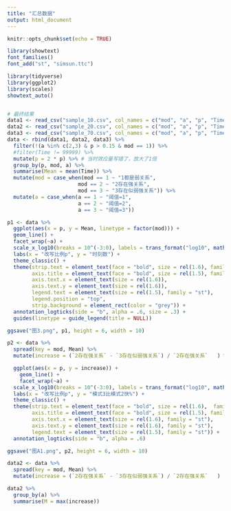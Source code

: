```yaml
---
title: "汇总数据"
output: html_document
---
```


```r
knitr::opts_chunk$set(echo = TRUE)
```

```r
library(showtext)
font_families()
font_add("st", "simsun.ttc")
```


```r
library(tidyverse)
library(ggplot2)
library(scales)
showtext_auto()


# 最终结果
data1 <- read_csv("sample_10.csv", col_names = c("mod", "a", "p", "Time")) 
data2 <- read_csv("sample_20.csv", col_names = c("mod", "a", "p", "Time"))
data3 <- read_csv("sample_70.csv", col_names = c("mod", "a", "p", "Time"))
data <- rbind(data1, data2, data3) %>%
  filter(!(a %in% c(2,3) & p > 0.15 & mod == 1)) %>%
  #filter(Time != 99999) %>%
  mutate(p = 2 * p) %>% # 当时效应量写错了，放大了1倍
  group_by(p, mod, a) %>%
  summarise(Mean = mean(Time)) %>%
  mutate(mod = case_when(mod == 1 ~ "1都是弱关系",
                       mod == 2 ~ "2存在强关系",
                       mod == 3 ~ "3存在似弱强关系")) %>%
  mutate(a = case_when(a == 1 ~ "阈值=1",
                       a == 2 ~ "阈值=2",
                       a == 3 ~ "阈值=3"))

p1 <- data %>%
  ggplot(aes(x = p, y = Mean, linetype = factor(mod))) + 
  geom_line() + 
  facet_wrap(~a) + 
  scale_x_log10(breaks = 10^(-3:0), labels = trans_format("log10", math_format(10^.x))) + 
  labs(x = "改写比例p", y = "时刻数") + 
  theme_classic() + 
  theme(strip.text = element_text(face = "bold", size = rel(1.6), family = "st"),
        axis.title = element_text(face = "bold", size = rel(1.5), family = "st"),
        axis.text.x = element_text(size = rel(1.6)),
        axis.text.y = element_text(size = rel(1.6)),
        legend.text = element_text(size = rel(1.5), family = "st"),
        legend.position = "top",
        strip.background = element_rect(color = "grey")) + 
  annotation_logticks(side = "b", alpha = .6, size = .3) + 
  guides(linetype = guide_legend(title = NULL))

ggsave("图3.png", p1, height = 6, width = 10)

```

```r
p2 <- data %>%
  spread(key = mod, Mean) %>%
  mutate(increase = (`2存在强关系` - `3存在似弱强关系`) / `2存在强关系`   ) %>%

  ggplot(aes(x = p, y = increase)) + 
    geom_line() + 
    facet_wrap(~a) + 
  scale_x_log10(breaks = 10^(-3:0), labels = trans_format("log10", math_format(10^.x))) + 
  labs(x = "改写比例p", y = "模式3比模式2快%") + 
  theme_classic() + 
  theme(strip.text = element_text(face = "bold", size = rel(1.6),  family = "st"),
        axis.title = element_text(face = "bold", size = rel(1.5), family = "st"),
        axis.text.x = element_text(size = rel(1.6), family = "st"),
        axis.text.y = element_text(size = rel(1.6), family = "st"),
        legend.text = element_text(size = rel(1.5), family = "st")) + 
  annotation_logticks(side = "b", alpha = .6)

ggsave("图A1.png", p2, height = 6, width = 10)
```

```r
data2 <- data %>%
  spread(key = mod, Mean) %>%
  mutate(increase = (`2存在强关系` - `3存在似弱强关系`) / `2存在强关系`   )

data2 %>%
  group_by(a) %>%
  summarise(M = max(increase))
```




